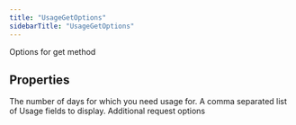 ```yaml
---
title: "UsageGetOptions"
sidebarTitle: "UsageGetOptions"
---
```


Options for get method

## Properties

<ParamField name="days" type="number">
The number of days for which you need usage for.
</ParamField>





<ParamField name="usagefields" type="any[]">
A comma separated list of Usage fields to display.
</ParamField>





<ParamField name="requestOptions" type="[RequestOptions](/xdks/typescript/reference/interfaces/RequestOptions)">
Additional request options
</ParamField>



